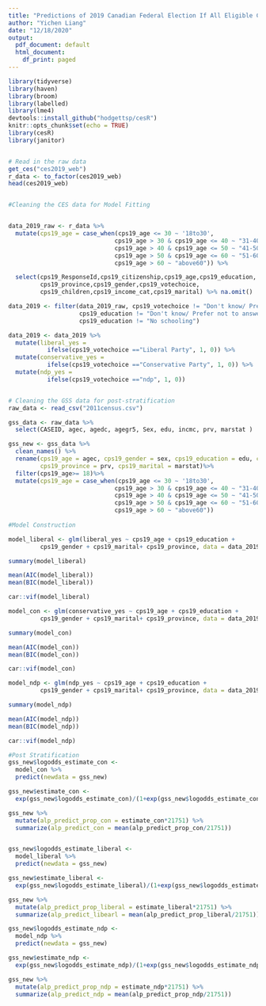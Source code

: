 ```yaml
---
title: "Predictions of 2019 Canadian Federal Election If All Eligible Citizens Had Voted"
author: "Yichen Liang"
date: "12/18/2020"
output:
  pdf_document: default
  html_document:
    df_print: paged
---
```


```r
library(tidyverse)
library(haven)
library(broom)
library(labelled)
library(lme4)
devtools::install_github("hodgettsp/cesR")
knitr::opts_chunk$set(echo = TRUE)
library(cesR)
library(janitor)


# Read in the raw data 
get_ces("ces2019_web")
r_data <- to_factor(ces2019_web)
head(ces2019_web)


#Cleaning the CES data for Model Fitting


data_2019_raw <- r_data %>%
  mutate(cps19_age = case_when(cps19_age <= 30 ~ '18to30',
                              cps19_age > 30 & cps19_age <= 40 ~ "31-40",
                              cps19_age > 40 & cps19_age <= 50 ~ "41-50",
                              cps19_age > 50 & cps19_age <= 60 ~ "51-60",
                              cps19_age > 60 ~ "above60")) %>% 

  select(cps19_ResponseId,cps19_citizenship,cps19_age,cps19_education,
         cps19_province,cps19_gender,cps19_votechoice,
         cps19_children,cps19_income_cat,cps19_marital) %>% na.omit()

data_2019 <- filter(data_2019_raw, cps19_votechoice != "Don't know/ Prefer not to answer", 
                    cps19_education != "Don't know/ Prefer not to answer",
                    cps19_education != "No schooling") 

data_2019 <- data_2019 %>%
  mutate(liberal_yes = 
           ifelse(cps19_votechoice =="Liberal Party", 1, 0)) %>% 
  mutate(conservative_yes =
           ifelse(cps19_votechoice =="Conservative Party", 1, 0)) %>%
  mutate(ndp_yes =
           ifelse(cps19_votechoice =="ndp", 1, 0))


# Cleaning the GSS data for post-stratification
raw_data <- read_csv("2011census.csv")

gss_data <- raw_data %>%
  select(CASEID, agec, agedc, agegr5, Sex, edu, incmc, prv, marstat )

gss_new <- gss_data %>% 
  clean_names() %>% 
  rename(cps19_age = agec, cps19_gender = sex, cps19_education = edu, cps19_income_cat = incmc,
         cps19_province = prv, cps19_marital = marstat)%>%
  filter(cps19_age>= 18)%>%
  mutate(cps19_age = case_when(cps19_age <= 30 ~ '18to30',
                              cps19_age > 30 & cps19_age <= 40 ~ "31-40",
                              cps19_age > 40 & cps19_age <= 50 ~ "41-50",
                              cps19_age > 50 & cps19_age <= 60 ~ "51-60",
                              cps19_age > 60 ~ "above60"))
  
#Model Construction

model_liberal <- glm(liberal_yes ~ cps19_age + cps19_education +
         cps19_gender + cps19_marital+ cps19_province, data = data_2019, family = binomial)

summary(model_liberal)

mean(AIC(model_liberal))
mean(BIC(model_liberal))

car::vif(model_liberal)

model_con <- glm(conservative_yes ~ cps19_age + cps19_education +
         cps19_gender + cps19_marital+ cps19_province, data = data_2019, family = binomial)

summary(model_con)

mean(AIC(model_con))
mean(BIC(model_con))

car::vif(model_con)

model_ndp <- glm(ndp_yes ~ cps19_age + cps19_education +
         cps19_gender + cps19_marital+ cps19_province, data = data_2019, family = binomial)

summary(model_ndp)

mean(AIC(model_ndp))
mean(BIC(model_ndp))

car::vif(model_ndp)

#Post Stratification 
gss_new$logodds_estimate_con <-
  model_con %>%
  predict(newdata = gss_new)

gss_new$estimate_con <-
  exp(gss_new$logodds_estimate_con)/(1+exp(gss_new$logodds_estimate_con))

gss_new %>%
  mutate(alp_predict_prop_con = estimate_con*21751) %>%
  summarize(alp_predict_con = mean(alp_predict_prop_con/21751))


gss_new$logodds_estimate_liberal <-
  model_liberal %>%
  predict(newdata = gss_new)

gss_new$estimate_liberal <-
  exp(gss_new$logodds_estimate_liberal)/(1+exp(gss_new$logodds_estimate_liberal))

gss_new %>%
  mutate(alp_predict_prop_liberal = estimate_liberal*21751) %>%
  summarize(alp_predict_libearl = mean(alp_predict_prop_liberal/21751))

gss_new$logodds_estimate_ndp <-
  model_ndp %>%
  predict(newdata = gss_new)

gss_new$estimate_ndp <-
  exp(gss_new$logodds_estimate_ndp)/(1+exp(gss_new$logodds_estimate_ndp))

gss_new %>%
  mutate(alp_predict_prop_ndp = estimate_ndp*21751) %>%
  summarize(alp_predict_ndp = mean(alp_predict_prop_ndp/21751))

```



